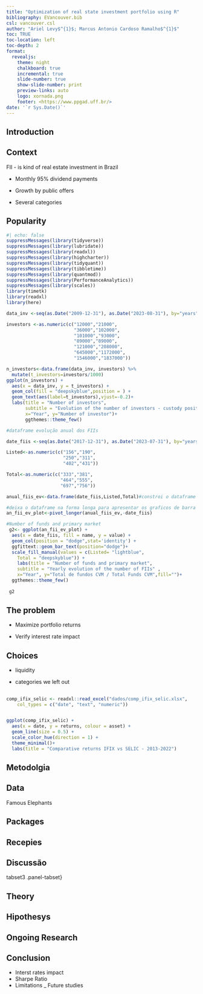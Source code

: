 ```yaml
---
title: "Optimization of real state investment portfolio using R"
bibliography: EVancouver.bib
csl: vancouver.csl
author: "Ariel Levy$^{1}$; Marcus Antonio Cardoso Ramalho$^{1}$"
toc: TRUE
toc-location: left 
toc-depth: 2
format: 
  revealjs:
    theme: night
    chalkboard: true
    incremental: true
    slide-number: true
    show-slide-number: print
    preview-links: auto
    logo: xornada.png
    footer: <https://www.ppgad.uff.br/>
date: '`r Sys.Date()`'
---
```



## Introduction {.smaller}

::: {#tabset1 .panel-tabset}
## Context

FII - is kind of real estate investment in Brazil

-   Monthly 95% dividend payments

-   Growth by public offers

-   Several categories

## Popularity



```r
#| echo: false
suppressMessages(library(tidyverse))
suppressMessages(library(lubridate))
suppressMessages(library(readxl))
suppressMessages(library(highcharter))
suppressMessages(library(tidyquant))
suppressMessages(library(tibbletime))
suppressMessages(library(quantmod))
suppressMessages(library(PerformanceAnalytics))
suppressMessages(library(scales))
library(timetk)
library(readxl)
library(here)
```

::: {#fig-elephants layout-ncol="2"}

```r
data_inv <-seq(as.Date("2009-12-31"), as.Date("2023-08-31"), by="years")#cria o vetor de datas

investors <-as.numeric(c("12000","21000",
                         "36000","102000",
                         "101000","93000",
                         "89000","89000",
                         "121000","208000",
                         "645000","1172000",
                         "1546000","1837000"))

n_investors<-data.frame(data_inv, investors) %>% 
  mutate(t_investors=investors/1000)
ggplot(n_investors) +
  aes(x = data_inv, y = t_investors) +
  geom_col(fill = "deepskyblue",position = ) +
  geom_text(aes(label=t_investors),vjust=-0.2)+
  labs(title = "Number of investors",
       subtitle = "Evolution of the number of investors - custody position (Thousands)" ,
       x="Year", y="Number of investor")+
       ggthemes::theme_few()
```


```r
#dataframe evolução anual dos FIIs

date_fiis <-seq(as.Date("2017-12-31"), as.Date("2023-07-31"), by="years")

Listed<-as.numeric(c("156","190",
                     "250","311",
                     "402","431"))

Total<-as.numeric(c("333","381",
                    "464","555",
                    "697","756"))

anual_fiis_ev<-data.frame(date_fiis,Listed,Total)#constroi o dataframe

#deixa o dataframe na forma longa para apresentar os graficos de barra na forma empilhada
an_fii_ev_plot<-pivot_longer(anual_fiis_ev,-date_fiis) 

#Number of funds and primary market
 g2<- ggplot(an_fii_ev_plot) +
  aes(x = date_fiis, fill = name, y = value) +
  geom_col(position = "dodge",stat='identity') +
  ggfittext::geom_bar_text(position="dodge")+
  scale_fill_manual(values = c(Listed= "lightblue",
    Total = "deepskyblue")) +
    labs(title = "Number of funds and primary market",
    subtitle = "Yearly evolution of the number of FIIs" ,
    x="Year", y="Total de fundos CVM / Total Funds CVM",fill="")+
  ggthemes::theme_few()
  
 g2
```
:::

## The problem

-   Maximize portfolio returns

-   Verify interest rate impact

## Choices

-   liquidity

-   categories we left out

## 



```r

comp_ifix_selic <- readxl::read_excel("dados/comp_ifix_selic.xlsx",
    col_types = c("date", "text", "numeric"))


ggplot(comp_ifix_selic) +
  aes(x = date, y = returns, colour = asset) +
  geom_line(size = 0.5) +
  scale_color_hue(direction = 1) +
  theme_minimal()+
  labs(title = "Comparative returns IFIX vs SELIC - 2013-2022")
```
:::

## Metodolgia

::: {#tabset2 .panel-tabset}
## Data

::: {#fig-elephants layout-ncol="2"}




Famous Elephants
:::

## Packages

## Recepies
:::

## Discussão

tabset3 .panel-tabset}

## Theory

## Hipothesys

## Ongoing Research

## Conclusion

-   Interst rates impact
-   Sharpe Ratio
-   Limitations \_ Future studies



